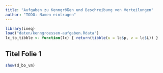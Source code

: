 ```yaml
---
title: "Aufgaben zu Kenngrößen und Beschreibung von Verteilungen"
author: "TODO: Namen eintragen"
---
```


```r
library(ineq)
load("daten/kenngroessen-aufgaben.Rdata")
lc_to_tibble <- function(lc) { return(tibble(u = lc$p, v = lc$L)) }
```

## Titel Folie 1

```r
show(d_bo_vm)
```

